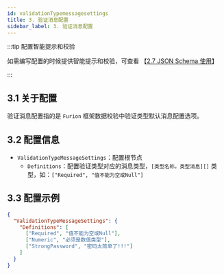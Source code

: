 ```yaml
---
id: validationTypemessagesettings
title: 3. 验证消息配置
sidebar_label: 3. 验证消息配置
---
```


:::tip 配置智能提示和校验

如需编写配置的时候提供智能提示和校验，可查看 【[2.7 JSON Schema 使用](../jsonschema)】

:::

## 3.1 关于配置

验证消息配置指的是 `Furion` 框架数据校验中验证类型默认消息配置选项。

## 3.2 配置信息

- `ValidationTypeMessageSettings`：配置根节点
  - `Definitions`：配置验证类型对应的消息类型，`[类型名称，类型消息][]` 类型，如：`["Required", "值不能为空或Null"]`

## 3.3 配置示例

```json showLineNumbers 
{
  "ValidationTypeMessageSettings": {
    "Definitions": [
      ["Required", "值不能为空或Null"],
      ["Numeric", "必须是数值类型"],
      ["StrongPassword", "密码太简单了!!!"]
    ]
  }
}
```
